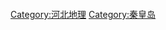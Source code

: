 [[Category:河北地理|Category:河北地理]][[Category:秦皇岛|Category:秦皇岛]]
<br>{{hideh
|Head = 秦皇岛各区县所辖乡镇与街道
|FrameStyle   = border:solid 2px #0000ff;
|HeadStyle    = text-align:center;background:transparent;
|ContentStyle = background: #FFFFE0; font size="80%"
}}
{{edit|Template:秦皇岛市海港区行政区划}}{{秦皇岛市海港区行政区划|state=expanded}}<br>
{{edit|Template:秦皇岛市山海关区行政区划}}{{秦皇岛市山海关区行政区划|state=expanded}}<br>
{{edit|Template:秦皇岛市北戴河区行政区划}}{{秦皇岛市北戴河区行政区划|state=expanded}}<br>
{{edit|Template:昌黎县行政区划}}{{昌黎县行政区划|state=expanded}}<br>
{{edit|Template:抚宁县行政区划}}{{抚宁县行政区划|state=expanded}}<br>
{{edit|Template:卢龙县行政区划}}{{卢龙县行政区划|state=expanded}}<br>
{{edit|Template:青龙满族自治县行政区划}}{{青龙满族自治县行政区划|state=expanded}}<br>
{{hidef}}